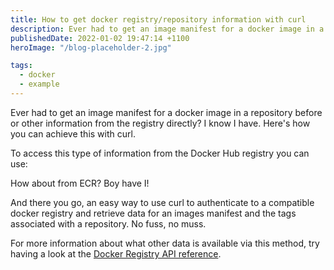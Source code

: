 ```yaml
---
title: How to get docker registry/repository information with curl
description: Ever had to get an image manifest for a docker image in a repository before or other information from the registry directly? I know I have. Here's how you can achieve this with curl.
publishedDate: 2022-01-02 19:47:14 +1100
heroImage: "/blog-placeholder-2.jpg"

tags:
  - docker
  - example
---
```


Ever had to get an image manifest for a docker image in a repository before or other information from the registry directly? I know I have. Here's how you can achieve this with curl.

To access this type of information from the Docker Hub registry you can use:


<GitHubGist id="fe812a8657b714efb48b16204801d9cf" file="docker_registry.sh" />

How about from ECR? Boy have I!

<GitHubGist id="fe812a8657b714efb48b16204801d9cf" file="ecr_registry.sh" />

And there you go, an easy way to use curl to authenticate to a compatible docker registry and retrieve data for an images manifest and the tags associated with a repository. No fuss, no muss.

For more information about what other data is available via this method, try having a look at the [Docker Registry API reference](https://docs.docker.com/registry/spec/api/).
